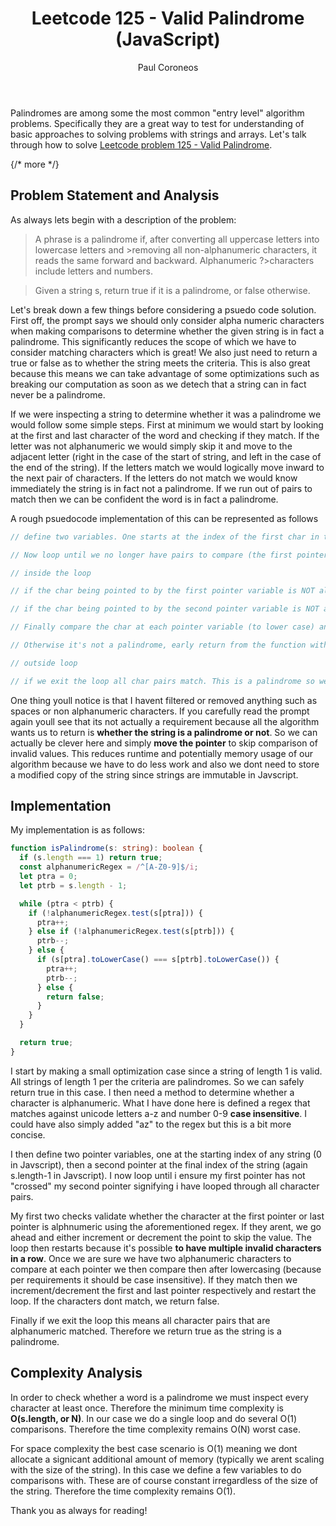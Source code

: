 ﻿---
title: "Leetcode 125 - Valid Palindrome (JavaScript)"
description: "My solution and explanation of Leetcode number 125 - Valid Palindrome."
pubDate: 2024-11-16
author: "Paul Coroneos"
tags: ["leetcode", "palindrome", "two-pointer"]
---

Palindromes are among some the most common "entry level" algorithm problems. Specifically they are a great way to test for understanding of basic approaches to solving problems with strings and arrays. Let's talk through how to solve [Leetcode problem 125 - Valid Palindrome](https://leetcode.com/problems/valid-palindrome/description/).

{/* more */}

## Problem Statement and Analysis

As always lets begin with a description of the problem:

> A phrase is a palindrome if, after converting all uppercase letters into lowercase letters and >removing all non-alphanumeric characters, it reads the same forward and backward. Alphanumeric ?>characters include letters and numbers.

> Given a string s, return true if it is a palindrome, or false otherwise.

Let's break down a few things before considering a psuedo code solution. First off, the prompt says we should only consider alpha numeric characters when making comparisons to determine whether the given string is in fact a palindrome. This significantly reduces the scope of which we have to consider matching characters which is great! We also just need to return a true or false as to whether the string meets the criteria. This is also great because this means we can take advantage of some optimizations such as breaking our computation as soon as we detech that a string can in fact never be a palindrome.

If we were inspecting a string to determine whether it was a palindrome we would follow some simple steps. First at minimum we would start by looking at the first and last character of the word and checking if they match. If the letter was not alphanumeric we would simply skip it and move to the adjacent letter (right in the case of the start of string, and left in the case of the end of the string). If the letters match we would logically move inward to the next pair of characters. If the letters do not match we would know immediately the string is in fact not a palindrome. If we run out of pairs to match then we can be confident the word is in fact a palindrome.

A rough psuedocode implementation of this can be represented as follows

```ts
// define two variables. One starts at the index of the first char in the string. The other at the last char in the string minus 1 (its going to be the s.length-1 because Javascript indexes at 0)

// Now loop until we no longer have pairs to compare (the first pointer becomes larger that the value of the second variable representing the end comparison in the string)

// inside the loop

// if the char being pointed to by the first pointer variable is NOT alphanumeric, increment the first variable by one

// if the char being pointed to by the second pointer variable is NOT alphanumeric, decrement the second variable by one

// Finally compare the char at each pointer variable (to lower case) and validate if they match. If they do increment the first pointer variable and decrement the second pointer variable

// Otherwise it's not a palindrome, early return from the function with false

// outside loop

// if we exit the loop all char pairs match. This is a palindrome so we can return true.
```

One thing youll notice is that I havent filtered or removed anything such as spaces or non alphanumeric characters. If you carefully read the prompt again youll see that its not actually a requirement because all the algorithm wants us to return is **whether the string is a palindrome or not**. So we can actually be clever here and simply **move the pointer** to skip comparison of invalid values. This reduces runtime and potentially memory usage of our algorithm because we have to do less work and also we dont need to store a modified copy of the string since strings are immutable in Javscript.

## Implementation

My implementation is as follows:

```ts
function isPalindrome(s: string): boolean {
  if (s.length === 1) return true;
  const alphanumericRegex = /^[A-Z0-9]$/i;
  let ptra = 0;
  let ptrb = s.length - 1;

  while (ptra < ptrb) {
    if (!alphanumericRegex.test(s[ptra])) {
      ptra++;
    } else if (!alphanumericRegex.test(s[ptrb])) {
      ptrb--;
    } else {
      if (s[ptra].toLowerCase() === s[ptrb].toLowerCase()) {
        ptra++;
        ptrb--;
      } else {
        return false;
      }
    }
  }

  return true;
}
```

I start by making a small optimization case since a string of length 1 is valid. All strings of length 1 per the criteria are palindromes. So we can safely return true in this case. I then need a method to determine whether a character is alphanumeric. What I have done here is defined a regex that matches against unicode letters a-z and number 0-9 **case insensitive**. I could have also simply added "az" to the regex but this is a bit more concise.

I then define two pointer variables, one at the starting index of any string (0 in Javscript), then a second pointer at the final index of the string (again s.length-1 in Javscript). I now loop until i ensure my first pointer has not "crossed" my second pointer signifying i have looped through all character pairs.

My first two checks validate whether the character at the first pointer or last pointer is alphnumeric using the aforementioned regex. If they arent, we go ahead and either increment or decrement the point to skip the value. The loop then restarts because it's possible **to have multiple invalid characters in a row**. Once we are sure we have two alphanumeric characters to compare at each pointer we then compare then after lowercasing (because per requirements it should be case insensitive). If they match then we increment/decrement the first and last pointer respectively and restart the loop. If the characters dont match, we return false.

Finally if we exit the loop this means all character pairs that are alphanumeric matched. Therefore we return true as the string is a palindrome.

## Complexity Analysis

In order to check whether a word is a palindrome we must inspect every character at least once. Therefore the minimum time complexity is **O(s.length, or N)**. In our case we do a single loop and do several O(1) comparisons. Therefore the time complexity remains O(N) worst case.

For space complexity the best case scenario is O(1) meaning we dont allocate a signicant additional amount of memory (typically we arent scaling with the size of the string). In this case we define a few variables to do comparisons with. These are of course constant irregardless of the size of the string. Therefore the time complexity remains O(1).

Thank you as always for reading!

